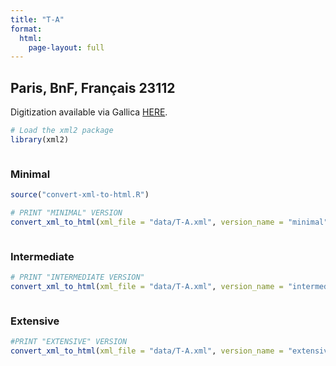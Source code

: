 ```yaml
---
title: "T-A"
format:
  html:
    page-layout: full
---
```


## Paris, BnF, Français 23112

Digitization available via Gallica [HERE](https://gallica.bnf.fr/ark:/12148/btv1b9063234c/f337.item.r=MS%2023112).

```r
# Load the xml2 package
library(xml2)
```

::: {.column-page-outset layout="[[6,6,6]]"}

::: {.column}
### Minimal


```r
source("convert-xml-to-html.R")
```

```r

# PRINT "MINIMAL" VERSION
convert_xml_to_html(xml_file = "data/T-A.xml", version_name = "minimal")

```

:::

::: {.column}
### Intermediate


```r
# PRINT "INTERMEDIATE VERSION"
convert_xml_to_html(xml_file = "data/T-A.xml", version_name = "intermediate")

```

:::

::: {.column}
### Extensive

```r
#PRINT "EXTENSIVE" VERSION
convert_xml_to_html(xml_file = "data/T-A.xml", version_name = "extensive")
```

:::

:::